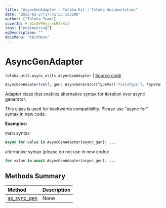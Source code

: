 ```yaml
---
title: "AsyncGenAdapter — Toloka-Kit | Toloka documentation"
date: "2023-02-27T17:42:53.153208"
author: ["Toloka Team"]
coverId: F_bIcOYF9yjrxkPZrXc3
tags: ["engineering"]
ogDescription: ""
docsMenu: "tkitMenu"
---
```


# AsyncGenAdapter
`toloka.util.async_utils.AsyncGenAdapter` | [Source code](https://github.com/Toloka/toloka-kit/blob/v1.1.4/src/util/async_utils.py#L358)

```python
AsyncGenAdapter(self, gen: AsyncGenerator[TypeVar('YieldType'), TypeVar('SendType')])
```

Adapter class that enables alternative syntax for iteration over async generator.

This class is used for backwards compatibility. Please use "async for" syntax in new code.

**Examples:**

main syntax
```python
async for value in AsyncGenAdapter(async_gen): ...
```

alternative syntax (please do not use in new code):
```python
for value in await AsyncGenAdapter(async_gen): ...
```
## Methods Summary

| Method | Description |
| :------| :-----------|
[as_sync_gen](/docs/toloka-kit/reference/toloka.util.async_utils.AsyncGenAdapter.as_sync_gen)| None